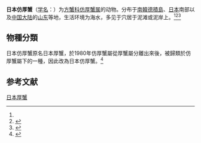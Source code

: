 {{Speciesbox
| name = 日本仿厚蟹
| status = 
| status_system = 
| image = 
| genus = Helicana
| species = japonica
| authority = (Sakai et Yatsyzuka, 1980)<ref name='id12031'>{{cite web| url =http://www.bioinfo.cn/db05/BjdwSpecies.php?action=view&id=12031| title =日本厚蟹| work =《中国动物物种编目数据库》| publisher =中国科学院微生物研究所| author =中国科学院动物研究所| accessdate =2009-04-28| deadurl =yes| archiveurl =https://web.archive.org/web/20160305045159/http://www.bioinfo.cn/db05/BjdwSpecies.php?action=view&id=12031| archivedate =2016-03-05}}</ref>
}}

'''日本仿厚蟹'''（[[学名|学名]]：{{lang|la|''Helicana japonica''}}）为[[方蟹科|方蟹科]][[仿厚蟹属|仿厚蟹属]]的动物。分布于[[朝鲜|南韓]][[德积岛|德積島]]、[[日本|日本]]南部以及[[中国大陆|中国大陆]]的[[山东|山东]]等地，生活环境为海水，多见于穴居于泥滩或泥岸上。<ref name='id12031'/><ref name=":1">{{Cite journal|title=Taxonomy, phylogeny, and biogeography of the endemic mudflat crab Helicel Chasmagnathus complex (Crustacea: Brachyura: Varunidae) from East Asia|author=Shih, Hsi-Te, and Hiroshi Suzuki.|url=https://decapoda.nhm.org/pdfs/31797/31797.pdf|journal=Zoological Studies|issue=1|year=2008|volume=47|page=114-125|access-date=2021-06-10|archive-date=2021-04-14|archive-url=https://web.archive.org/web/20210414163941/https://decapoda.nhm.org/pdfs/31797/31797.pdf|dead-url=no}}</ref><ref name=":2">{{Cite journal|title=Revision of the Helice/Chasmagnathus complex (Crustacea: Decapoda: Brachyura)|url=http://www.vliz.be/en/datasets-belgian-coast-and-sea?module=ref&refid=250473|last=Sakai|first=K.|last2=Türkay|first2=M.|date=2006|journal=Abhandlungen der Senckenbergischen Naturforschenden Gesellschaft|language=en|last3=Yang|first3=S.-L.|access-date=2021-06-10|archive-date=2021-06-10|archive-url=https://web.archive.org/web/20210610143215/http://www.vliz.be/en/datasets-belgian-coast-and-sea?module=ref&refid=250473|dead-url=no}}</ref>

== 物種分類 ==
日本仿厚蟹原名日本厚蟹，於1980年仿厚蟹屬從厚蟹屬分離出來後，被歸類於仿厚蟹屬下的一種，因此改為日本仿厚蟹。<ref>{{cite journal|title=Notes on some Japanese and Chinese Helice with Helice (Helicana) n. subgen., including Helice (Helicana) japonica n. sp.(Crustacea: Decapoda)|date=1980|journal=Senckenberg. Biol|volume=60|page=393-411|author1=Katsushi Sakai|coauthors=Yatsuzuka}}</ref>

== 参考文献 ==
{{reflist}}

{{Wikispecies|Helice japonica}}
{{Taxonbar|from=Q11086302}}

[[Category:厚蟹属|日本厚蟹]]


{{螃蟹小作品}}